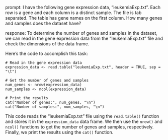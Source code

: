 prompt:
I have the following gene expression data, "leukemiaExp.txt". Each row is a gene and each column is a distinct sample. The file is tab separated. The table has gene names on the first column. How many genes and samples does the dataset have?

response:
To determine the number of genes and samples in the dataset, we can read in the gene expression data from the "leukemiaExp.txt" file and check the dimensions of the data frame.

Here's the code to accomplish this task:

```
# Read in the gene expression data
expression_data <- read.table("leukemiaExp.txt", header = TRUE, sep = "\t")

# Get the number of genes and samples
num_genes <- nrow(expression_data)
num_samples <- ncol(expression_data)

# Print the results
cat("Number of genes:", num_genes, "\n")
cat("Number of samples:", num_samples, "\n")
```

This code reads the "leukemiaExp.txt" file using the `read.table()` function and stores it in the `expression_data` data frame. We then use the `nrow()` and `ncol()` functions to get the number of genes and samples, respectively. Finally, we print the results using the `cat()` function.
